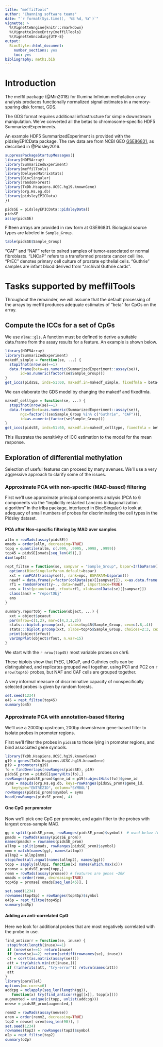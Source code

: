 ```yaml
---
title: "meffilTools"
author: "Channing software teams"
date: "`r format(Sys.time(), '%B %d, %Y')`"
vignette: >
  %\VignetteEngine{knitr::rmarkdown}
  %\VignetteIndexEntry{meffilTools}
  %\VignetteEncoding{UTF-8}
output:
  BiocStyle::html_document:
    number_sections: yes
    toc: yes
bibliography: meth1.bib
---
```


# Introduction

The meffil package (@Min2018) for Illumina Infinium methylation array analysis
produces functionally normalized signal estimates in a memory-sparing disk
format, GDS.

The GDS format requires additional infrastructure
for simple downstream
manipulation.  We've converted all the betas to chromosome-specific HDF5 SummarizedExperiments.

An example HDF5 SummarizedExperiment is provided
with the pidsleyEPICData package.  The raw data are from
NCBI GEO [GSE86831](https://www.ncbi.nlm.nih.gov/geo/query/acc.cgi?acc=GSE86831), as described in 
@Pidsley2016.
<!--, a [2016 Genome Biology
paper](https://doi.org/10.1186/s13059-016-1066-1)
by Pidsley and colleagues.
-->

```r
suppressPackageStartupMessages({
library(HDF5Array)
library(SummarizedExperiment)
library(meffilTools)
library(DelayedMatrixStats)
library(BiocSingular)
library(randomForest)
library(TxDb.Hsapiens.UCSC.hg19.knownGene)
library(org.Hs.eg.db)
library(pidsleyEPICData)
})

pidsSE = pidsleyEPICData::pidsleyData()
pidsSE
assay(pidsSE)
```
Fifteen arrays are provided in raw form at GSE86831.
Biological source types are labeled in `Sample_Group`.
```r
table(pidsSE$Sample_Group)
```
"CAF" and "NAF" refer to paired samples of tumor-associated or normal fibroblasts.
"LNCaP" refers to a transformed prostate cancer cell line.  "PrEC" denotes
primary cell culture of prostate epithelial cells.  "Guthrie" samples
are infant blood derived from "archival Guthrie cards".

# Tasks supported by meffilTools

Throughout the remainder, we will assume that the default
processing of the arrays by meffil produces adequate
estimates of "beta" for CpGs on the array.

## Compute the ICCs for a set of CpGs

We use `nlme::gls`.  A function must be
defined to derive a suitable data.frame from the assay results for
a feature.  An example is shown below.

```r
library(HDF5Array)
library(SummarizedExperiment)
makedf_simple = function(se, ...) {
  stopifnot(nrow(se)==1)
  data.frame(beta=as.numeric(SummarizedExperiment::assay(se)),
       id=as.numeric(factor(se$Sample_Group)))
}
get_iccs(pidsSE, inds=51:60, makedf.in=makedf_simple, fixedfmla = beta~1)
```

We can elaborate the GDS model by changing the makedf and fixedfmla.
```r
makedf_celltype = function(se, ...) {
  stopifnot(nrow(se)==1)
  data.frame(beta=as.numeric(SummarizedExperiment::assay(se)),
       ngc=factor(!(se$Sample_Group %in% c("Guthrie", "CAF"))),
       id=as.numeric(factor(se$Sample_Group)))
}
get_iccs(pidsSE, inds=51:60, makedf.in=makedf_celltype, fixedfmla = beta~ngc)
```
This illustrates the sensitivity of ICC estimation to the model
for the mean response.

## Exploration of differential methylation

Selection of useful features can proceed by many
avenues.  We'll use a very aggressive approach to
clarify some of the issues.

### Approximate PCA with non-specific (MAD-based) filtering

First we'll use approximate principal components
analysis (PCA to 6 components via the "implicitly restarted Lanczos bidiagonalization
algorithm" in the irlba package, interfaced in BiocSingular) to look
at adequacy of small numbers of probes for discriminating
the cell types in the Pidsley dataset.

#### PCA after Non-specific filtering by MAD over samples


```r
allm = rowMads(assay(pidsSE))
omads = order(allm, decreasing=TRUE)
topq = quantile(allm, c(.999, .9995, .9998, .9999))
top45 = pidsSE[omads[seq_len(45)],]
dim(top45)
```

```r
rept_filtse = function(se, sampvar = "Sample_Group", bspar=IrlbaParam(), npc=6) {
  options(BiocSingularParam.default=bspar)
  xxt = runPCA(t(assay(se)), rank=npc, BSPARAM=bsparam())
  newdf = data.frame(y=factor(colData(se)[[sampvar]]), x=as.data.frame(t(assay(se))))
  rf1 = randomForest(y~., data=newdf, importance=TRUE)
  ans = list(pcaout=xxt, rfout=rf1, xlabs=colData(se)[[sampvar]])
  class(ans) = "reportObj"
  ans
}

summary.reportObj = function(object, ...) {
  xxt = object$pcaout
  par(mfrow=c(1,2), mar=c(4,3,2,2))
  stats:::biplot.prcomp(xxt, xlabs=top45$Sample_Group, cex=c(.8,.4))
  stats:::biplot.prcomp(xxt, xlabs=top45$Sample_Group, choices=2:3, cex=c(.8,.4))
  print(object$rfout)
  varImpPlot(object$rfout, n.var=15)
}
```

We start with the `r nrow(top45)` most variable probes on chr6.

These biplots show that PrEC, LNCaP, and Guthries
cells can be distinguished, and replicates grouped
well together, using PC1 and PC2 on `r nrow(top45)` probes, but NAF and
CAF cells are grouped together.

A very informal measure of discriminative capacity
of nonspecifically selected probes is given by
random forests.


```r
set.seed(1234)
o45 = rept_filtse(top45)
summary(o45)
```

### Approximate PCA with annotation-based filtering

We'll use a 2000bp upstream, 200bp downstream gene-based
filter to isolate probes in promoter regions.

First we'll filter the probes in `pidsSE` to those lying in
promoter regions, and bind associated gene symbols.
```r
library(TxDb.Hsapiens.UCSC.hg19.knownGene)
g19 = genes(TxDb.Hsapiens.UCSC.hg19.knownGene)
p19 = promoters(g19)
fo = findOverlaps(rowRanges(pidsSE), p19)
pidsSE_prom = pidsSE[queryHits(fo),]
rowRanges(pidsSE_prom)$gene_id = p19[subjectHits(fo)]$gene_id
syms = mapIds(org.Hs.eg.db, keys=rowRanges(pidsSE_prom)$gene_id, 
   keytype="ENTREZID", column="SYMBOL")
rowRanges(pidsSE_prom)$symbol = syms
head(rowRanges(pidsSE_prom), 4)
```

#### One CpG per promoter

Now we'll pick one CpG per promoter, and again filter to
the probes with largest cross-sample MAD.

```r
gg = split(pidsSE_prom, rowRanges(pidsSE_prom)$symbol)  # used below for anticorr
pmads = rowMads(assay(pidsSE_prom))
names(pmads) = rownames(pidsSE_prom)
allmp = split(pmads, rowRanges(pidsSE_prom)$symbol)
mmm = match(names(gg), names(allmp))
allmp2 = allmp[mmm]
stopifnot(all.equal(names(allmp2), names(gg)))
topp = sapply(allmp2, function(x) names(which.max(x)))
promse = pidsSE_prom[topp,]
remm = rowMads(assay(promse)) # features are genes ~20K
omads = order(remm, decreasing=TRUE)
top45p = promse[ omads[seq_len(45)], ]
```

```r
set.seed(1234)
rownames(top45p) = rowRanges(top45p)$symbol
o45p = rept_filtse(top45p)
summary(o45p)
```

#### Adding an anti-correlated CpG

Here we look for additional probes that are most
negatively correlated with the probe in use.

```r
find_anticorr = function(se, inuse) {
 stopifnot(length(inuse)==1)
 if (nrow(se)==1) return(inuse)
 if (nrow(se)==2) return(setdiff(rownames(se), inuse))
 ct = cor(t(as.matrix(assay(se))))
 att = try(which.min(ct[inuse,]))
 if (!inherits(att, "try-error")) return(names(att))
 att
}
library(parallel)
options(mc.cores=6)
addcpg = mclapply(seq_len(length(gg)),
   function(x) try(find_anticorr(gg[[x]], topp[x])))
augmented = unique(c(topp, unlist(addcpg)))
newse = pidsSE_prom[augmented,]
```

```r
remm2 = rowMads(assay(newse))
orem = order(remm2, decreasing=TRUE)
top2 = newse[ orem[seq_len(90)], ]
set.seed(1234)
rownames(top2) = rowRanges(top2)$symbol
o2p = rept_filtse(top2)
summary(o2p)
```



